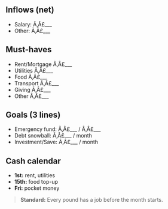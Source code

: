 ﻿---
kind: "Resource"
slug: "family-budget-one-sheet"
readTime: ""
---

## Inflows (net)
- Salary: Ã‚Â£___
- Other: Ã‚Â£___

## Must-haves
- Rent/Mortgage Ã‚Â£___
- Utilities Ã‚Â£___
- Food Ã‚Â£___
- Transport Ã‚Â£___
- Giving Ã‚Â£___
- Other Ã‚Â£___

## Goals (3 lines)
- Emergency fund: Ã‚Â£___ / Ã‚Â£___
- Debt snowball: Ã‚Â£___ / month
- Investment/Save: Ã‚Â£___ / month

## Cash calendar
- **1st:** rent, utilities  
- **15th:** food top-up  
- **Fri:** pocket money

> **Standard:** Every pound has a job before the month starts.




